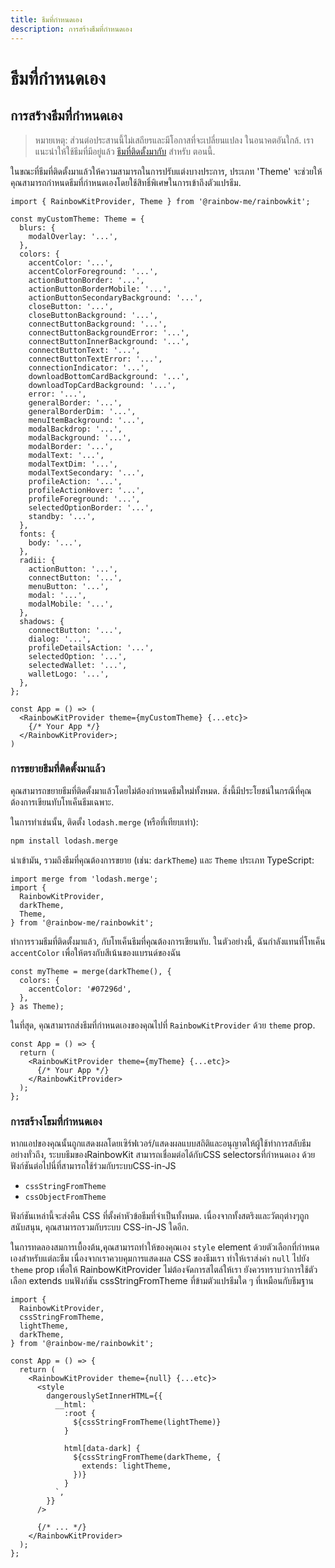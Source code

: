 ```yaml
---
title: ธีมที่กำหนดเอง
description: การสร้างธีมที่กำหนดเอง
---
```


# ธีมที่กำหนดเอง

## การสร้างธีมที่กำหนดเอง

> หมายเหตุ: ส่วนต่อประสานนี้ไม่เสถียรและมีโอกาสที่จะเปลี่ยนแปลง
> ในอนาคตอันใกล้. เราแนะนำให้ใช้ธีมที่มีอยู่แล้ว [ธีมที่ติดตั้งมากับ](/docs/theming) สำหรับ
> ตอนนี้.

ในขณะที่ธีมที่ติดตั้งมาแล้วให้ความสามารถในการปรับแต่งบางประการ, ประเภท 'Theme' จะช่วยให้คุณสามารถกำหนดธีมที่กำหนดเองโดยใช้สิทธิ์พิเศษในการเข้าถึงตัวแปรธีม.

```tsx
import { RainbowKitProvider, Theme } from '@rainbow-me/rainbowkit';

const myCustomTheme: Theme = {
  blurs: {
    modalOverlay: '...',
  },
  colors: {
    accentColor: '...',
    accentColorForeground: '...',
    actionButtonBorder: '...',
    actionButtonBorderMobile: '...',
    actionButtonSecondaryBackground: '...',
    closeButton: '...',
    closeButtonBackground: '...',
    connectButtonBackground: '...',
    connectButtonBackgroundError: '...',
    connectButtonInnerBackground: '...',
    connectButtonText: '...',
    connectButtonTextError: '...',
    connectionIndicator: '...',
    downloadBottomCardBackground: '...',
    downloadTopCardBackground: '...',
    error: '...',
    generalBorder: '...',
    generalBorderDim: '...',
    menuItemBackground: '...',
    modalBackdrop: '...',
    modalBackground: '...',
    modalBorder: '...',
    modalText: '...',
    modalTextDim: '...',
    modalTextSecondary: '...',
    profileAction: '...',
    profileActionHover: '...',
    profileForeground: '...',
    selectedOptionBorder: '...',
    standby: '...',
  },
  fonts: {
    body: '...',
  },
  radii: {
    actionButton: '...',
    connectButton: '...',
    menuButton: '...',
    modal: '...',
    modalMobile: '...',
  },
  shadows: {
    connectButton: '...',
    dialog: '...',
    profileDetailsAction: '...',
    selectedOption: '...',
    selectedWallet: '...',
    walletLogo: '...',
  },
};

const App = () => (
  <RainbowKitProvider theme={myCustomTheme} {...etc}>
    {/* Your App */}
  </RainbowKitProvider>;
)
```

### การขยายธีมที่ติดตั้งมาแล้ว

คุณสามารถขยายธีมที่ติดตั้งมาแล้วโดยไม่ต้องกำหนดธีมใหม่ทั้งหมด. สิ่งนี้มีประโยชน์ในกรณีที่คุณต้องการเขียนทับโทเค็นธีมเฉพาะ.

ในการทำเช่นนั้น, ติดตั้ง `lodash.merge` (หรือที่เทียบเท่า):

```bash
npm install lodash.merge
```

นำเข้ามัน, รวมถึงธีมที่คุณต้องการขยาย (เช่น: `darkTheme`) และ `Theme` ประเภท TypeScript:

```tsx
import merge from 'lodash.merge';
import {
  RainbowKitProvider,
  darkTheme,
  Theme,
} from '@rainbow-me/rainbowkit';
```

ทำการรวมธีมที่ติดตั้งมาแล้ว, กับโทเค็นธีมที่คุณต้องการเขียนทับ. ในตัวอย่างนี้, ฉันกำลังแทนที่โทเค็น `accentColor` เพื่อให้ตรงกับสีเน้นของแบรนด์ของฉัน

```tsx
const myTheme = merge(darkTheme(), {
  colors: {
    accentColor: '#07296d',
  },
} as Theme);
```

ในที่สุด, คุณสามารถส่งธีมที่กำหนดเองของคุณไปที่ `RainbowKitProvider` ด้วย `theme` prop.

```tsx
const App = () => {
  return (
    <RainbowKitProvider theme={myTheme} {...etc}>
      {/* Your App */}
    </RainbowKitProvider>
  );
};
```

### การสร้างโธมที่กำหนดเอง

หากแอปของคุณนั้นถูกแสดงผลโดยเซิร์ฟเวอร์/แสดงผลแบบสถิติและอนุญาตให้ผู้ใช้ทำการสลับธีมอย่างทั่วถึง, ระบบธีมของRainbowKit สามารถเชื่อมต่อได้กับCSS selectorsที่กำหนดเอง ด้วยฟังก์ชันต่อไปนี่ที่สามารถใช้ร่วมกับระบบCSS-in-JS

-   `cssStringFromTheme`
-   `cssObjectFromTheme`

ฟังก์ชันเหล่านี้จะส่งคืน CSS ที่ตั้งค่าหัวข้อธีมที่จำเป็นทั้งหมด. เนื่องจากทั้งสตริงและวัตถุต่างๆถูกสนับสนุน, คุณสามารถรวมกับระบบ CSS-in-JS ใดอีก.

ในการทดลองสมการเบื้องต้น,คุณสามารถทำให้ของคุณเอง `style` element ด้วยตัวเลือกที่กำหนดเองสำหรับแต่ละธีม เนื่องจากเราควบคุมการแสดงผล CSS ของธีมเรา ทำให้เราส่งค่า `null` ไปยัง `theme` prop เพื่อให้ RainbowKitProvider ไม่ต้องจัดการสไตล์ให้เรา ยังควรทราบว่าการใช้ตัวเลือก extends บนฟังก์ชัน cssStringFromTheme ที่ข้ามตัวแปรธีมใด ๆ ที่เหมือนกับธีมฐาน

```tsx
import {
  RainbowKitProvider,
  cssStringFromTheme,
  lightTheme,
  darkTheme,
} from '@rainbow-me/rainbowkit';

const App = () => {
  return (
    <RainbowKitProvider theme={null} {...etc}>
      <style
        dangerouslySetInnerHTML={{
          __html: `
            :root {
              ${cssStringFromTheme(lightTheme)}
            }

            html[data-dark] {
              ${cssStringFromTheme(darkTheme, {
                extends: lightTheme,
              })}
            }
          `,
        }}
      />

      {/* ... */}
    </RainbowKitProvider>
  );
};
```
